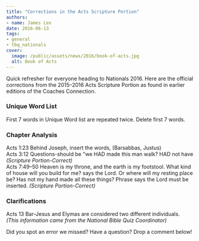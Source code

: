 ```yaml
---
title: "Corrections in the Acts Scripture Portion"
authors:
- name: James Lex
date: 2016-06-13
tags:
- general
- tbq_nationals
cover:
  image: /public/assets/news/2016/book-of-acts.jpg
  alt: Book of Acts
---
```


Quick refresher for everyone heading to Nationals 2016. Here are the official corrections from the 2015–2016 Acts Scripture Portion as found in earlier editions of the Coaches Connection.

### Unique Word List

First 7 words in Unique Word list are repeated twice. Delete first 7 words.

### Chapter Analysis

Acts 1:23 Behind Joseph, insert the words, (Barsabbas, Justus)\
Acts 3:12 Questions-should be "we HAD made this man walk? HAD not have _(Scripture Portion-Correct)_\
Acts 7:49–50 Heaven is my throne, and the earth is my footstool. What kind of house will you build for me? says the Lord. Or where will my resting place be? Has not my hand made all these things? Phrase says the Lord must be inserted. _(Scripture Portion-Correct)_

### Clarifications

Acts 13 Bar-Jesus and Elymas are considered two different individuals. _(This information came from the National Bible Quiz Coordinator)_

Did you spot an error we missed? Have a question? Drop a comment below!
